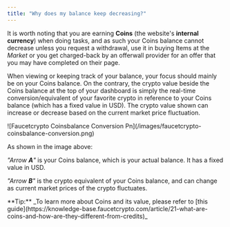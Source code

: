 ```yaml
---
title: "Why does my balance keep decreasing?"
---
```


It is worth noting that you are earning **Coins** (the website's **internal currency**) when doing tasks, and as such your Coins balance cannot decrease unless you request a withdrawal, use it in buying Items at the _Market_ or you get charged-back by an offerwall provider for an offer that you may have completed on their page.

When viewing or keeping track of your balance, your focus should mainly be on your Coins balance. On the contrary, the crypto value beside the Coins balance at the top of your dashboard is simply the real-time conversion/equivalent of your favorite crypto in reference to your Coins balance (which has a fixed value in USD). The crypto value shown can increase or decrease based on the current market price fluctuation.

<Frame>
  ![Faucetcrypto Coinsbalance Conversion Pn](/images/faucetcrypto-coinsbalance-conversion.png)
</Frame>

As shown in the image above:

_"Arrow **A**"_ is your Coins balance, which is your actual balance. It has a fixed value in USD.

_"Arrow **B**"_ is the crypto equivalent of your Coins balance, and can change as current market prices of the crypto fluctuates.

<Note>
  **Tip:** _To learn more about Coins and its value, please refer to [this guide](https://knowledge-base.faucetcrypto.com/article/21-what-are-coins-and-how-are-they-different-from-credits)_
</Note>